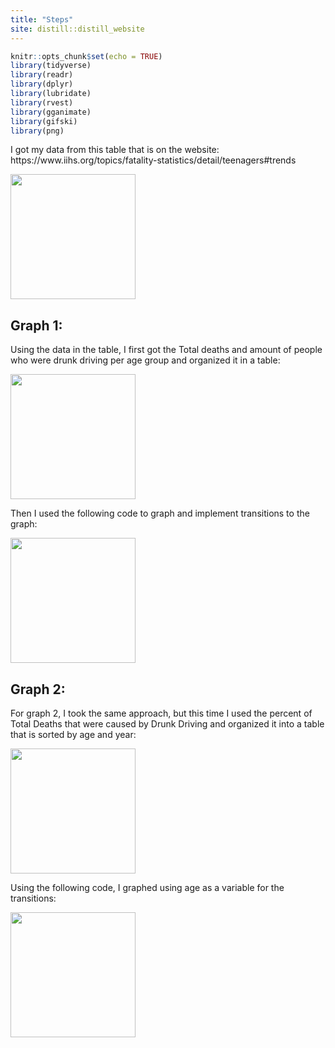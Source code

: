```yaml
---
title: "Steps"
site: distill::distill_website
---
```


```r
knitr::opts_chunk$set(echo = TRUE)
library(tidyverse)
library(readr)
library(dplyr)
library(lubridate)
library(rvest)
library(gganimate)
library(gifski)
library(png)
```

I got my data from this table that is on the website: https://www.iihs.org/topics/fatality-statistics/detail/teenagers#trends

![](Screen Shot 2021-06-24 at 1.15.21 PM.png){width=200}

## Graph 1:

Using the data in the table, I first got the Total deaths and amount of people who were drunk driving per age group and organized it in a table:

![](Screen Shot 2021-06-24 at 1.23.41 PM.png){width=200}

Then I used the following code to graph and implement transitions to the graph:

![](Screen Shot 2021-06-24 at 1.29.40 PM.png){width=200}

## Graph 2:

For graph 2, I took the same approach, but this time I used the percent of Total Deaths that were caused by Drunk Driving and organized it into a table that is sorted by age and year:

![](Screen Shot 2021-06-24 at 1.24.33 PM.png){width=200}

Using the following code, I graphed using age as a variable for the transitions:

![](Screen Shot 2021-06-24 at 1.29.50 PM.png){width=200}


